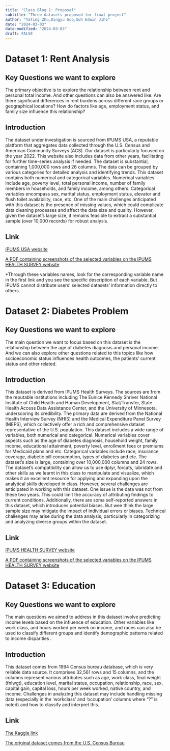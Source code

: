 ```yaml
---
title: "Class Blog 1: Proposal"
subtitle: "Three datasets proposed for final project"
author: "Yating Zhu,Dingyu Guo,Suh Edwin Jiho"
date: "2024-03-03"
date-modified: "2024-03-03"
draft: FALSE
---
```

# Dataset 1: Rent Analysis

## Key Questions we want to explore 
The primary objective is to explore the relationship between rent and personal total income. And other questions can also be answered like: Are there significant differences in rent burdens across different race groups or geographical locations? How do factors like age, employment status, and family size influence this relationship? 

## Introduction
The dataset under investigation is sourced from IPUMS USA, a reputable platform that aggregates data collected through the U.S. Census and American Community Surveys (ACS).
Our dataset is particularly focused on the year 2022. This website also includes data from other years, facilitating for further time-series analysis if needed. The dataset is substantial, containing 1,000,000 rows and 26 columns. The data can be grouped by various categories for detailed analysis and identifying trends. This dataset contains both numerical and categorical variables. Numerical variables include age, poverty level, total personal income, number of family members in households, and family income, among others. Categorical variables encompass sex, marital status, employment status, elevator and flush toilet availability, race, etc. One of the main challenges anticipated with this dataset is the presence of missing values, which could complicate data cleaning processes and affect the data size and quality. However, given the dataset's large size, it remains feasible to extract a substantial sample (over 10,000 records) for robust analysis.

## Link 
[IPUMS USA website](https://usa.ipums.org/usa/index.shtml)

[A PDF containing screenshots of the selected variables on the IPUMS HEALTH SURVEY website](https://drive.google.com/file/d/1QKT4GWGYHTPB-t6anUsxq9LmeD2_OsPb/view?usp=sharing)

*Through these variables names, look for the corresponding variable name in the first link and you see the specific description of each variable. But IPUMS cannot distribute users' selected datasets' information directly to others.

# Dataset 2: Diabetes Problem 

## Key Questions we want to explore 
The main question we want to focus based on this dataset is the relationship between the age of diabetes diagnosis and personal income. And we can also explore other questions related to this topics like how socioeconomic status influences health outcomes, the patients’ current status and other related.

## Introduction
This dataset is derived from IPUMS Health Surveys. The sources are from the reputable institutions including The Eunice Kennedy Shriver National Institute of Child Health and Human Development, Stat/Transfer, State Health Access Data Assistance Center, and the University of Minnesota, underscoring its credibility. The primary data are derived from the National Health Interview Survey (NHIS) and the Medical Expenditure Panel Survey (MEPS), which collectively offer a rich and comprehensive dataset representative of the U.S. population. This dataset includes a wide range of variables, both numerical and categorical. Numerical variables cover aspects such as the age of diabetes diagnosis, household weight, family income, educational attainment, poverty level, enrollment fees or premiums for Medicaid plans and etc. Categorical variables include race, insurance coverage, diabetic pill consumption, types of diabetes and etc. The dataset’s size is large, containing over 10,000,000 columns and 24 rows.  The dataset's compatibility can allow us to use dplyr, forcats, lubridate and other skills as we learnt in this class to manipulate and visualize, which makes it an excellent resource for applying and expanding upon the analytical skills developed in class. However, several challenges are anticipated in working with this dataset. One issue is the data was not from these two years. This could limit the accuracy of attributing findings to current conditions. Additionally, there are soma self-reported answers in this dataset, which introduces potential biases. But wee think the large sample size may mitigate the impact of individual errors or biases. Technical challenges may arise during the data analysis, particularly in categorizing and analyzing diverse groups within the dataset.

## Link 
[IPUMS HEALTH SURVEY website](https://healthsurveys.ipums.org/)

[A PDF containing screenshots of the selected variables on the IPUMS HEALTH SURVEY website](https://drive.google.com/file/d/1QKT4GWGYHTPB-t6anUsxq9LmeD2_OsPb/view?usp=sharing)


# Dataset 3: Education

## Key Questions we want to explore 
The main questions we aimed to address in this dataset involve predicting income levels based on the influence of education. Other variables like work class, and hours worked per week on income, and races can also be used to classify different groups and identify demographic patterns related to income disparities .

## Introduction
This dataset comes from  1994 Census bureau database, which is very reliable data source. It comprises 32,561 rows and 15 columns, and the columns represent various attributes such as age, work class, final weight (fnlwgt), education level, marital status, occupation, relationship, race, sex, capital gain, capital loss, hours per week worked, native country, and income. Challenges in analyzing this dataset may include handling missing data (especially in the 'workclass' and 'occupation' columns where "?" is noted) and how to classify and interpret this. 

## Link 
[The Kaggle link](https://www.kaggle.com/datasets/uciml/adult-census-income) 

[The original dataset comes from the U.S. Census Bureau](https://www.census.gov/en.html)

